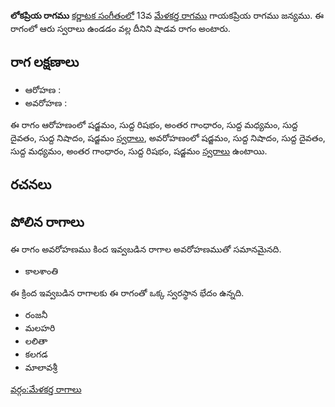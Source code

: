 {{Infobox ragam
	| name          	= లోకప్రియ
	| synonym	    	= 
	| mela          	= 
	| chakra        	= 
	| janaka        	= 
	| type          	= శాడవ
	| arohanam      	= {{svaraC|S|R1|G3|M1|D1|N1|S'}} 
	| avarohanam    	= {{svaraC|S'|N1|D1|M1|G3|R1|S}}
	| jeeva         	=
	| chhaya        	=
	| nyasa         	=
	| vishesha      	= 
	| equivalent  		= 
}}
{{కర్ణాటక సంగీత రాగాలు}}
'''లోకప్రియ రాగము''' [[కర్ణాటక సంగీతం]]లో 13వ [[మేళకర్త రాగము]] గాయకప్రియ రాగము జన్యము.  ఈ రాగంలో ఆరు స్వరాలు ఉండడం వల్ల దీనిని షాడవ రాగం అంటారు.


==రాగ లక్షణాలు==


* ఆరోహణ : {{svaraC|S|R1|G3|M1|D1|N1|S'}} 
* అవరోహణ : {{svaraC|S'|N1|D1|M1|G3|R1|S}}

ఈ రాగం ఆరోహణంలో షడ్జమం, సుద్ద రిషభం, అంతర గాంధారం, సుద్ద మధ్యమం, సుద్ద దైవతం, సుద్ద నిషాదం, షడ్జమం [[స్వరాలు]], అవరోహణంలో షడ్జమం, సుద్ద నిషాదం, సుద్ద దైవతం, సుద్ద మధ్యమం, అంతర గాంధారం, సుద్ద రిషభం, షడ్జమం [[స్వరాలు]] ఉంటాయి.

==రచనలు==



==పోలిన రాగాలు==
ఈ రాగం అవరోహణము కింద ఇవ్వబడిన రాగాల అవరోహణముతో సమానమైనది.
* కాలశాంతి

ఈ క్రింద ఇవ్వబడిన రాగాలకు ఈ రాగంతో ఒక్క స్వరస్థాన భేదం ఉన్నది.
* రంజనీ
* మలహరి
* లలితా
* కలగడ
* మాలావశ్రీ



[[వర్గం:మేళకర్త రాగాలు]]